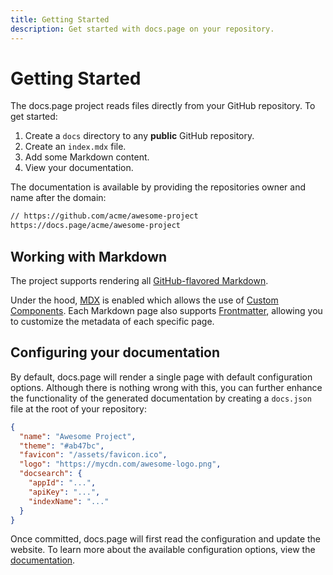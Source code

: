 ```yaml
---
title: Getting Started
description: Get started with docs.page on your repository.
---
```


# Getting Started

The docs.page project reads files directly from your GitHub repository. To get started:

1. Create a `docs` directory to any **public** GitHub repository.
2. Create an `index.mdx` file.
3. Add some Markdown content.
4. View your documentation.

The documentation is available by providing the repositories owner and name after the domain:

```txt
// https://github.com/acme/awesome-project
https://docs.page/acme/awesome-project
```

## Working with Markdown

The project supports rendering all [GitHub-flavored Markdown](https://github.com/adam-p/markdown-here/wiki/Markdown-Cheatsheet).

Under the hood, [MDX](https://github.com/mdx-js/mdx) is enabled which allows the use of [Custom Components](/components). Each Markdown
page also supports [Frontmatter](/frontmatter), allowing you to customize the metadata of each specific page.

## Configuring your documentation

By default, docs.page will render a single page with default configuration options. Although there is nothing wrong with this, you can
further enhance the functionality of the generated documentation by creating a `docs.json` file at the root of your repository:

```json title=docs.json
{
  "name": "Awesome Project",
  "theme": "#ab47bc",
  "favicon": "/assets/favicon.ico",
  "logo": "https://mycdn.com/awesome-logo.png",
  "docsearch": {
    "appId": "...",
    "apiKey": "...",
    "indexName": "..."
  }
}
```

Once committed, docs.page will first read the configuration and update the website. To learn more about the
available configuration options, view the [documentation](/configuration).

